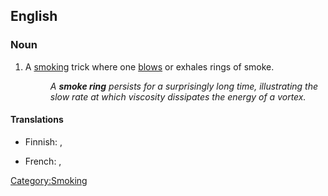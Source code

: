 ==English==
{{wikipedia}}

===Noun===
{{en-noun|sg=[[smoke]] [[ring]]}}

# A [[smoking]] trick where one [[blow]]s or exhales rings of smoke.
#:''A '''smoke ring''' persists for a surprisingly long time, illustrating the slow rate at which viscosity dissipates the energy of a vortex.''

====Translations====
{{trans-top|smoking trick}}
* Finnish: {{t-|fi|savurengas}}, {{t+|fi|rengas}}
{{trans-mid}}
* French: {{t|fr|rond de fumée|m}}, {{t|fr|ronds de fumée|m|p}}
{{trans-bottom}}

[[Category:Smoking]]